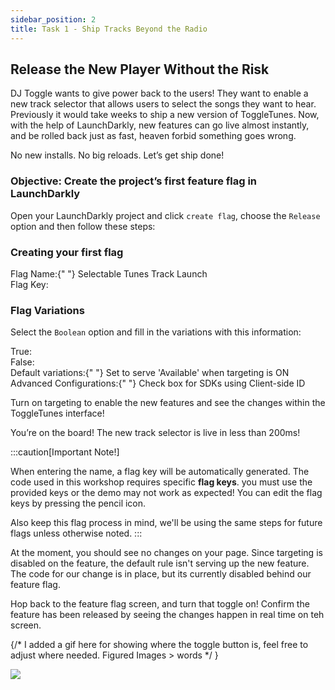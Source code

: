 ```yaml
---
sidebar_position: 2
title: Task 1 - Ship Tracks Beyond the Radio
---
```



##  Release the New Player Without the Risk


DJ Toggle wants to give power back to the users! They want to enable a new track selector that allows users to select the songs they want to hear. Previously it would take weeks to ship a new version of ToggleTunes. 
Now, with the help of LaunchDarkly, new features can go live almost instantly, and be rolled back just as fast, heaven forbid something goes wrong.  

No new installs. No big reloads. Let’s get ship done! 

### Objective: Create the project’s first feature flag in LaunchDarkly


Open your LaunchDarkly project and click `create flag`, choose the `Release` option and then follow these steps:

### Creating your first flag


<div className="text-lg font-bold text-blue-500">
  Flag Name:{" "}
  <span className="text-black dark:text-white font-normal">
    Selectable Tunes Track Launch
  </span>
</div>
<div className="flex items-center space-x-3">
  <span className="text-lg text-blue-500 font-bold">Flag Key:</span>
  <CopyField value="tracklist" client:load />
</div>

### Flag Variations

Select the `Boolean` option and fill in the variations with this information:

<div className="flex items-center space-x-3">
<span className="text-lg text-blue-500 font-bold">True:</span>
<CopyField value='Available' client:load />
</div>

<div className="flex items-center space-x-3">
<span className="text-lg font-bold text-blue-500">False:</span>
<CopyField value='Unavailable' client:load />
</div>

<div className="text-lg font-bold text-blue-500">
Default variations:{" "}
<span className="text-black dark:text-white font-normal">Set to serve 'Available' when targeting is ON</span>

</div>

<div className="text-lg font-bold text-blue-500">
Advanced Configurations:{" "}
<span className="text-black dark:text-white font-normal">Check box for SDKs using Client-side ID</span>

</div>

Turn on targeting to enable the new features and see the changes within the ToggleTunes interface! 

You’re on the board! The new track selector is live in less than 200ms! 


:::caution[Important Note!]

When entering the name, a flag key will be automatically generated. The code used in this workshop requires specific **flag keys**. you must use the provided keys or the demo may not work as expected! You can edit the flag keys by pressing the pencil icon.

Also keep this flag process in mind, we'll be using the same steps for future flags unless otherwise noted.
:::

At the moment, you should see no changes on your page. Since targeting is disabled on the feature, the default rule isn't serving up the new feature. The code for our change is in place, but its currently disabled behind our feature flag. 

Hop back to the feature flag screen, and turn that toggle on! Confirm the feature has been released by seeing the changes happen in real time on teh screen.

{/* I added a gif here for showing where the toggle button is, feel free to adjust where needed.  Figured Images > words */ }

<div className="grid mx-auto">
  <div key="1" className="flex justify-center items-center featurecards">
    <img
      src="/src/assets/img/toggleon.gif"
      className="max-w-full max-h-full "
      role="img"
    />
  </div>
</div>
